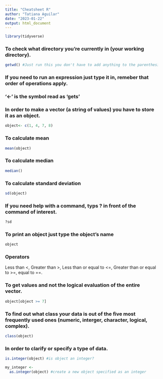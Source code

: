 ```yaml
---
title: "Cheatsheet R"
author: "Tatiana Aguilar"
date: "2023-01-22"
output: html_document
---
```


```r
library(tidyverse)
```

### To check what directory you're currently in (your working directory).
```r
getwd() #Just run this you don't have to add anything to the parenthesis
```

### If you need to run an expression just type it in, remeber that order of operations apply.

### '<-' is the symbol read as 'gets'

### In order to make a vector (a string of values) you have to store it as an object.
```r
object<- c(1, 4, 7, 8)
```

### To calculate mean
```r
mean(object)
```

### To calculate median
```r
median()
```

### To calculate standard deviation
```r
sd(object)
```

### If you need help with a command, typs ? in front of the command of interest.
```r
?sd
```

### To print an object just type the object's name
```r
object
```

### Operators
Less than <, Greater than >, Less than or equal to <=, Greater than or equal to >=, equal to ==.

### To get values and not the logical evaluation of the entire vector.
```r
object[object >= 7]
```

### To find out what class your data is out of the five most frequently used ones (numeric, interger, character, logical, complex).
```r
class(object)
```

### In order to clarify or specify a type of data.
```r
is.integer(object) #is object an integer?
```

```r
my_integer <- 
  as.integer(object) #create a new object specified as an integer
```

